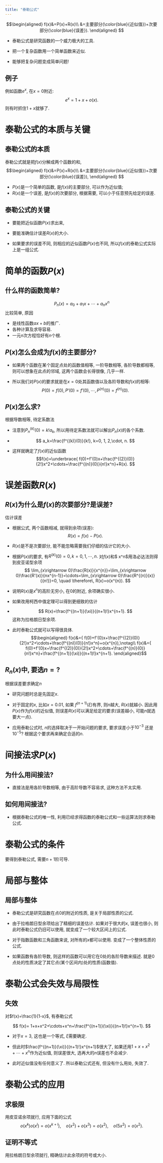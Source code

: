 ```yaml
---
title: "泰勒公式"
---
```


$$\begin{aligned}
    f(x)&=P(x)+R(x)\\
    &=主要部分(\color{blue}{近似值})+次要部分(\color{blue}{误差}).
\end{aligned}   $$

-   泰勒公式是研究函数的一个威力极大的工具.

-   把一个复杂函数用一个简单函数来近似.

-   能够把复杂问题变成简单问题!

::: {.callout-note collapse="true" icon="true"}
## 例子

例如函数$e^x$, 在$x=0$附近: $$
e^x=1+x+o(x).
$$ 则有时抓住$1+x$就够了.
:::

# 泰勒公式的本质与关键

::: {.callout-tip collapse="true" icon="true"}
## 泰勒公式的本质

泰勒公式就是把$f(x)$分解成两个函数的和, $$\begin{aligned}
    f(x)&=P(x)+R(x)\\
    &=主要部分(\color{blue}{近似值})+次要部分(\color{blue}{误差}),
\end{aligned}   $$

-   $P(x)$是一个简单的函数, 是$f(x)$的主要部分, 可以作为近似值;
-   $R(x)$是一个误差, 是$f(x)$的次要部分, 根据需要, 可以小于任意预先给定的误差.
:::

::: {.callout-important collapse="true" icon="true"}
## 泰勒公式的关键

-   要能把近似函数$P(x)$求出来,

-   要能准确估计误差$R(x)$的大小.

-   如果要求的误差不同, 则相应的近似函数$P(x)$也不同, 所以$f(x)$的泰勒公式实际上是一组公式.
:::

# 简单的函数$P(x)$

::: {.callout-note collapse="true" icon="true"}
## 什么样的函数简单?

$$
P_n(x)=a_0+a_1x+\cdots+a_nx^n
$$ 比较简单, 原因

-   是线性函数$ax+b$的推广.
-   各种计算及求导容易.
-   一元$n$次方程恰好有$n$个根.
:::

::: {.callout-warning collapse="true" icon="true"}
## $P(x)$怎么会成为$f(x)$的主要部分?

-   如果两个函数在某个固定点处的函数值相等, 一阶导数相等, 各阶导数都相等, 则可以想象在此点的邻域, 这两个函数会长得很像, 几乎一样.

-   所以我们对$P(x)$的要求就是在$x=0$处其函数值以及各阶导数和$f(x)$的相等: $$
      P(0)=f(0),P'(0)=f'(0),\cdots, P^{(n)}(0)=f^{(n)}(0).
      $$
:::

::: {.callout-note collapse="true" icon="true"}
## $P(x)$怎么求?

根据导数相等, 待定系数法

-   注意到$P_n^{(k)}(0)=k!a_k,$ 所以用待定系数法就可以解出$P_n(x)$的各个系数.

-   $$ a_k=\frac{f^{(k)}(0)}{k!}, k=0, 1, 2,\cdot, n. $$

-   这样就确定了$f(x)$的近似函数 $$f(x)=\underbrace{ f(0)+f'(0)x+\frac{f^{(2)}(0)}{2!}x^2+\cdots+\frac{f^{(n)}(0)}{n!}x^n}+R(x). $$
:::

# 误差函数$R(x)$

::: {.callout-warning collapse="true" icon="true"}
## $R(x)$为什么是$f(x)$的次要部分?是误差?

估计误差

-   根据公式, 两个函数相减, 就得到余项(误差): $$
      R(x)=f(x)-P(x).
      $$

-   $R(x)$是不是次要部分, 能不能忽略需要我们仔细的估计它的大小.

-   根据$P(x)$的要求, 有$R^{(k)}(0)=0, k=0,1,\cdots, n.$ 对$f(x)$和\$ x\^n\$用洛必达法则得到皮亚诺型余项 $$
      \lim_{x\rightarrow 0}\frac{R(x)}{x^{n}}=\lim_{x\rightarrow 0}\frac{R'(x)}{nx^{n-1}}=\cdots=\lim_{x\rightarrow 0}\frac{R^{(n)}(x)}{{n!}}=0, \quad \therefore\, R(x)=o(x^{n}).
      $$

-   说明$R(x)$是$x^{n}$的高阶无穷小, 在0的附近, 余项确实很小.

-   如果改用柯西中值定理可以得到更细致的估计

-   $$
      R(x)=\frac{f^{(n+1)}(\xi)}{(n+1)!}x^{n+1}.
    $$ 这称为拉格朗日型余项.

-   此时泰勒公式就可以写得很具体. $$\begin{aligned}
    f(x)&={ f(0)+f'(0)x+\frac{f^{(2)}(0)}{2!}x^2+\cdots+\frac{f^{(n)}(0)}{n!}x^n}+o(x^{n}),\notag\\
      f(x)&={ f(0)+f'(0)x+\frac{f^{(2)}(0)}{2!}x^2+\cdots+\frac{f^{(n)}(0)}{n!}x^n}+\frac{f^{(n+1)}(\xi)}{(n+1)!}x^{n+1}. 
    \end{aligned}$$
:::

::: {.callout-tip collapse="true" icon="true"}
## $R_n(x)$中, 要选$n=?$

根据误差要求确定$n$

-   研究问题时总是先固定$x$.

-   对于固定的$x$, 比如$x=0.01,$ 如果 $f^{(n+1)}(\xi)$有界, 则$n$越大, $R(x)$就越小. 因此用$P(x)$作为$f(x)$的近似值, 则误差$R(x)$可以满足给定的要求(误差越小, 可能$n$就选要大一点).

-   应用泰勒公式时, $n$的选择取决于一开始问题的要求, 要求误差小于$10^{-3}$ 还是$10^{-5}?$ 根据这个要求再来确定合适的$n$.
:::

# 间接法求$P(x)$

::: {.callout-important collapse="true" icon="true"}
## 为什么用间接法?

-   直接法是用各阶导数相等, 由于高阶导数不容易求, 这种方法不太实用.
:::

::: {.callout-important collapse="true" icon="true"}
## 如何用间接法?

-   根据泰勒公式的唯一性, 利用已经求得函数的泰勒公式和一些运算法则求泰勒公式.
:::

# 泰勒公式的条件

要得到泰勒公式, 需要$n+1$阶可导.

# 局部与整体

::: {.callout-tip collapse="true" icon="true"}
## 局部与整体

-   泰勒公式是研究函数在点0的附近的性质, 是关于局部性质的公式.

-   由于拉格朗日型余项给出了精细的误差估计. 如果对于很大的$x$, 误差也很小, 则此时泰勒公式仍旧可以使用, 就变成了一个较大区间上的公式.

-   对于指数函数和三角函数来说, 对所有的$x$都可以使用. 变成了一个整体性质的公式.

-   如果函数有各阶导数, 则这样的函数可以用它在0处的各阶导数来描述. 就是0点处的性质决定了其它点(某个区间内)处的性质(函数值).
:::

# 泰勒公式会失效与局限性

::: {.callout-note collapse="true" icon="true"}
## 失效

对$f(x)=\frac{1}{1-x}$, 有泰勒公式

$$  
f(x)= 1+x+x^2+\cdots+x^n+\frac{f^{(n+1)}(\xi)}{(n+1)!}x^{n+1}. 
$$

-   对于$x=3$, 这也是一个等式, $\xi$需要确定.

-   但此时$\frac{f^{(n+1)}(\xi)}{(n+1)!}x^{n+1}$很大了, 如果还用$1+x+x^2+\cdots+x^n$作为近似值, 则误差很大, 选再大的$n$误差也不会减少.

-   此时近似值没有任何意义了. 所以泰勒公式还有, 但没有什么用处, 失效了.
:::

# 泰勒公式的应用

::: {.callout-important collapse="true" icon="true"}
## 求极限

用皮亚诺余项就行, 应用下面的公式 $$
o(x^k)o(x^l)=o(x^{k+l}), \quad o(x^2)+o(x^3)= o(x^2), \quad o(5x^2)= o(x^2).
$$
:::

::: {.callout-caution collapse="true" icon="true"}
## 证明不等式

用拉格朗日型余项就行, 精确估计此余项的符号或大小.
:::
